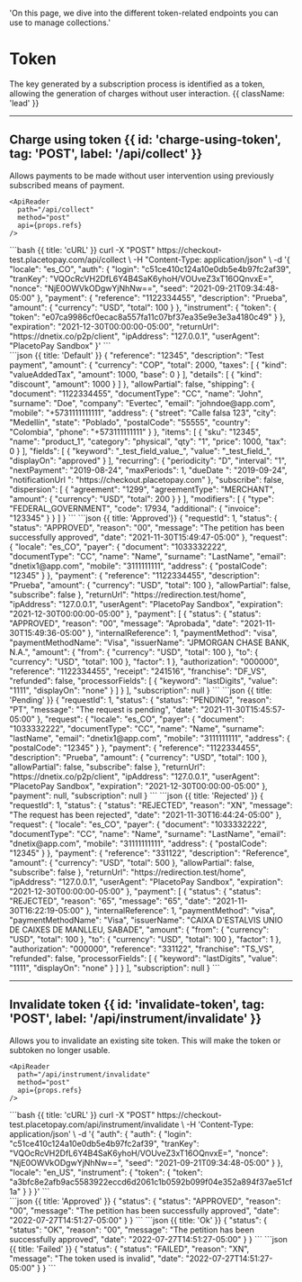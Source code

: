   'On this page, we dive into the different token-related endpoints you can use to manage collections.'


# Token

The key generated by a subscription process is identified as a token, allowing the generation of charges without user interaction. {{ className: 'lead' }}

---

## Charge using token {{ id: 'charge-using-token', tag: 'POST', label: '/api/collect' }}

<Row>
  <Col>
    Allows payments to be made without user intervention using previously subscribed means of payment.

    <ApiReader
      path="/api/collect"
      method="post"
      api={props.refs}
    />
  </Col>
  <Col sticky>
    <CodeGroup title="Request" tag="POST" label="/api/collect">
      ```bash {{ title: 'cURL' }}
      curl -X "POST" https://checkout-test.placetopay.com/api/collect \
        -H "Content-Type: application/json" \
        -d '{
          "locale": "es_CO",
          "auth": {
            "login": "c51ce410c124a10e0db5e4b97fc2af39",
            "tranKey": "VQOcRcVH2DfL6Y4B4SaK6yhoH/VOUveZ3xT16OQnvxE=",
            "nonce": "NjE0OWVkODgwYjNhNw==",
            "seed": "2021-09-21T09:34:48-05:00"
          },
          "payment": {
            "reference": "1122334455",
            "description": "Prueba",
            "amount": {
              "currency": "USD",
              "total": 100
            }
          },
          "instrument": {
            "token": {
              "token": "e07ca9986cf0ecac8a557fa11c07bf37ea35e9e3e3a4180c49"
            }
          },
          "expiration": "2021-12-30T00:00:00-05:00",
          "returnUrl": "https://dnetix.co/p2p/client",
          "ipAddress": "127.0.0.1",
          "userAgent": "PlacetoPay Sandbox"
        }'
      ```
    </CodeGroup>
  </Col>
</Row>

<Row>
  <Col>
    <ApiReader
      path="/api/collect"
      method="post"
      type="response"
      api={props.refs}
    />
  </Col>
  <Col sticky>
    <br />
    <CodeGroup title="Response">
      ```json {{ title: 'Default' }}
      {
        "reference": "12345",
        "description": "Test payment",
        "amount": {
          "currency": "COP",
          "total": 2000,
          "taxes": [
            {
              "kind": "valueAddedTax",
              "amount": 1000,
              "base": 0
            }
          ],
          "details": [
            {
              "kind": "discount",
              "amount": 1000
            }
          ]
        },
        "allowPartial": false,
        "shipping": {
          "document": "1122334455",
          "documentType": "CC",
          "name": "John",
          "surname": "Doe",
          "company": "Evertec",
          "email": "johndoe@app.com",
          "mobile": "+5731111111111",
          "address": {
            "street": "Calle falsa 123",
            "city": "Medellín",
            "state": "Poblado",
            "postalCode": "55555",
            "country": "Colombia",
            "phone": "+573111111111"
          }
        },
        "items": [
          {
            "sku": "12345",
            "name": "product_1",
            "category": "physical",
            "qty": "1",
            "price": 1000,
            "tax": 0
          }
        ],
        "fields": [
          {
            "keyword": "_test_field_value_",
            "value": "_test_field_",
            "displayOn": "approved"
          }
        ],
        "recurring": {
          "periodicity": "D",
          "interval": "1",
          "nextPayment": "2019-08-24",
          "maxPeriods": 1,
          "dueDate ": "2019-09-24",
          "notificationUrl ": "https://checkout.placetopay.com"
        },
        "subscribe": false,
        "dispersion": [
          {
            "agreement": "1299",
            "agreementType": "MERCHANT",
            "amount": {
              "currency": "USD",
              "total": 200
            }
          }
        ],
        "modifiers": [
          {
            "type": "FEDERAL_GOVERNMENT",
            "code": 17934,
            "additional": {
              "invoice": "123345"
            }
          }
        ]
      }
      ```
      ```json {{ title: 'Approved'}}
      {
        "requestId": 1,
        "status": {
          "status": "APPROVED",
          "reason": "00",
          "message": "The petition has been successfully approved",
          "date": "2021-11-30T15:49:47-05:00"
        },
        "request": {
          "locale": "es_CO",
          "payer": {
            "document": "1033332222",
            "documentType": "CC",
            "name": "Name",
            "surname": "LastName",
            "email": "dnetix1@app.com",
            "mobile": "3111111111",
            "address": {
              "postalCode": "12345"
            }
          },
          "payment": {
            "reference": "1122334455",
            "description": "Prueba",
            "amount": {
              "currency": "USD",
              "total": 100
            },
            "allowPartial": false,
            "subscribe": false
          },
          "returnUrl": "https://redirection.test/home",
          "ipAddress": "127.0.0.1",
          "userAgent": "PlacetoPay Sandbox",
          "expiration": "2021-12-30T00:00:00-05:00"
        },
        "payment": [
          {
            "status": {
              "status": "APPROVED",
              "reason": "00",
              "message": "Aprobada",
              "date": "2021-11-30T15:49:36-05:00"
            },
            "internalReference": 1,
            "paymentMethod": "visa",
            "paymentMethodName": "Visa",
            "issuerName": "JPMORGAN CHASE BANK, N.A.",
            "amount": {
              "from": {
                "currency": "USD",
                "total": 100
              },
              "to": {
                "currency": "USD",
                "total": 100
              },
              "factor": 1
            },
            "authorization": "000000",
            "reference": "1122334455",
            "receipt": "241516",
            "franchise": "DF_VS",
            "refunded": false,
            "processorFields": [
              {
                "keyword": "lastDigits",
                "value": "1111",
                "displayOn": "none"
              }
            ]
          }
        ],
        "subscription": null
      }
      ```
      ```json {{ title: 'Pending' }}
      {
        "requestId": 1,
        "status": {
          "status": "PENDING",
          "reason": "PT",
          "message": "The request is pending",
          "date": "2021-11-30T15:45:57-05:00"
        },
        "request": {
          "locale": "es_CO",
          "payer": {
            "document": "1033332222",
            "documentType": "CC",
            "name": "Name",
            "surname": "lastName",
            "email": "dnetix1@app.com",
            "mobile": "3111111111",
            "address": {
              "postalCode": "12345"
            }
          },
          "payment": {
            "reference": "1122334455",
            "description": "Prueba",
            "amount": {
              "currency": "USD",
              "total": 100
            },
            "allowPartial": false,
            "subscribe": false
          },
          "returnUrl": "https://dnetix.co/p2p/client",
          "ipAddress": "127.0.0.1",
          "userAgent": "PlacetoPay Sandbox",
          "expiration": "2021-12-30T00:00:00-05:00"
        },
        "payment": null,
        "subscription": null
      }
      ```
      ```json {{ title: 'Rejected' }}
      {
        "requestId": 1,
        "status": {
          "status": "REJECTED",
          "reason": "XN",
          "message": "The request has been rejected",
          "date": "2021-11-30T16:44:24-05:00"
        },
        "request": {
          "locale": "es_CO",
          "payer": {
            "document": "1033332222",
            "documentType": "CC",
            "name": "Name",
            "surname": "LastName",
            "email": "dnetix@app.com",
            "mobile": "31111111111",
            "address": {
              "postalCode": "12345"
            }
          },
          "payment": {
            "reference": "331122",
            "description": "Reference",
            "amount": {
              "currency": "USD",
              "total": 500
            },
            "allowPartial": false,
            "subscribe": false
          },
          "returnUrl": "https://redirection.test/home",
          "ipAddress": "127.0.0.1",
          "userAgent": "PlacetoPay Sandbox",
          "expiration": "2021-12-30T00:00:00-05:00"
        },
        "payment": [
          {
            "status": {
              "status": "REJECTED",
              "reason": "65",
              "message": "65",
              "date": "2021-11-30T16:22:19-05:00"
            },
            "internalReference": 1,
            "paymentMethod": "visa",
            "paymentMethodName": "Visa",
            "issuerName": "CAIXA D'ESTALVIS UNIO DE CAIXES DE MANLLEU, SABADE",
            "amount": {
              "from": {
                "currency": "USD",
                "total": 100
              },
              "to": {
                "currency": "USD",
                "total": 100
              },
              "factor": 1
            },
            "authorization": "000000",
            "reference": "331122",
            "franchise": "TS_VS",
            "refunded": false,
            "processorFields": [
              {
                "keyword": "lastDigits",
                "value": "1111",
                "displayOn": "none"
              }
            ]
          }
        ],
        "subscription": null
      }
      ```
    </CodeGroup>
  </Col>
</Row>

---

## Invalidate token {{ id: 'invalidate-token', tag: 'POST', label: '/api/instrument/invalidate' }}

<Row>
  <Col>
    Allows you to invalidate an existing site token. This will make the token or subtoken no longer usable.

    <ApiReader
      path="/api/instrument/invalidate"
      method="post"
      api={props.refs}
    />
  </Col>
  <Col sticky>
    <CodeGroup title="Request" tag="POST" label="/api/instrument/invalidate">
      ```bash {{ title: 'cURL' }}
      curl -X "POST" https://checkout-test.placetopay.com/api/instrument/invalidate \
        -H 'Content-Type: application/json' \
        -d '{
          "auth": {
            "auth": {
              "login": "c51ce410c124a10e0db5e4b97fc2af39",
              "tranKey": "VQOcRcVH2DfL6Y4B4SaK6yhoH/VOUveZ3xT16OQnvxE=",
              "nonce": "NjE0OWVkODgwYjNhNw==",
              "seed": "2021-09-21T09:34:48-05:00"
            }
          },
          "locale": "en_US",
          "instrument": {
            "token": {
              "token": "a3bfc8e2afb9ac5583922eccd6d2061c1b0592b099f04e352a894f37ae51cf1a"
            }
          }
        }'
      ```
    </CodeGroup>
  </Col>
</Row>

<Row>
  <Col>
    <ApiReader
      path="/api/instrument/invalidate"
      method="post"
      type="response"
      api={props.refs}
    />
  </Col>
  <Col sticky>
    <br />
    <CodeGroup title="Response">
      ```json {{ title: 'Approved' }}
      {
        "status": {
          "status": "APPROVED",
          "reason": "00",
          "message": "The petition has been successfully approved",
          "date": "2022-07-27T14:51:27-05:00"
        }
      }
      ```
      ```json {{ title: 'Ok' }}
      {
        "status": {
          "status": "OK",
          "reason": "00",
          "message": "The petition has been successfully approved",
          "date": "2022-07-27T14:51:27-05:00"
        }
      }
      ```
      ```json {{ title: 'Failed' }}
      {
        "status": {
          "status": "FAILED",
          "reason": "XN",
          "message": "The token used is invalid",
          "date": "2022-07-27T14:51:27-05:00"
        }
      }
      ```
    </CodeGroup>
  </Col>
</Row>
